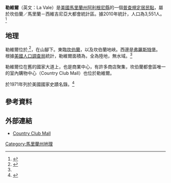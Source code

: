{{Infobox settlement
|official_name            = 勒維爾（La Vale, Maryland）
|settlement_type          = 普查規定居民點
|nickname                 = 
|motto                    =

<!-- Images -->
|image_skyline            = 
|imagesize                = 
|image_caption            = 
|image_flag               = 
|image_seal               =

<!-- Maps -->
|image_map                = Allegany_County_Maryland_Incorporated_and_Unincorporated_areas_La_Vale_Highlighted.svg
|mapsize                  = 250x200px
|map_caption              = Location of LaVale, Maryland
|image_map1               = 
|mapsize1                 = 
|map_caption1             =

<!-- Location -->
|coordinates_region       = US-MD
|subdivision_type         = [[國|國]]
|subdivision_name         = [[美國|美國]]
|subdivision_type1        = [[州|州]]
|subdivision_name1        = [[馬里蘭州|馬里蘭州]]
|subdivision_type2        = 郡／縣
|subdivision_name2        = [[阿利根尼縣|阿利根尼縣]]
|government_footnotes     = 
|government_type          = 
|leader_title             = 
|leader_name              = 
|leader_title1            = 
|leader_name1             = 
|established_title        = 
|established_date         =

<!-- Area -->
|unit_pref                =  Imperial
|area_footnotes           = 
|area_magnitude           = 
|area_total_km2           = 6.9
|area_land_km2            = 6.9
|area_water_km2           = 0.0
|area_total_sq_mi         = 
|area_land_sq_mi          = 
|area_water_sq_mi         =

<!-- Population -->
|population_as_of         = [[2010_United_States_Census|2010]]
|population_footnotes     = 
|population_total         = 3551
|population_density_km2   = 514.3
|population_density_sq_mi =

<!-- General information -->
|timezone                 = 東部標準時間
|utc_offset               = -5
|timezone_DST             = EDT
|utc_offset_DST           = -4
|elevation_footnotes      = 
|elevation_m              = 239
|elevation_ft             = 784
|coordinates_display = display=inline,title
|latd = 39 |latm = 39 |lats = 17 |latNS = N
|longd = 78 |longm = 48 |longs = 46 |longEW = W

<!-- Area/postal codes & others -->
|postal_code_type         = 郵遞區號
|postal_code              = 21502, 21504
|area_code                = 301
|blank_name               = [[Federal_Information_Processing_Standard|FIPS code]]
|blank_info               = 24-46075
|blank1_name              = [[Geographic_Names_Information_System|GNIS]] feature ID
|blank1_info              = 0590618
|website                  = 
|footnotes                = 
}}
'''勒維爾'''（英文：La Vale）是[[美國|美國]][[馬里蘭州|馬里蘭州]][[阿利根尼縣|阿利根尼縣]]的一個[[普查規定居民點|普查規定居民點]]，屬於坎伯蘭／馬里蘭－西維吉尼亞大都會統計區。據2010年統計，人口為3,551人。<ref name="Census 2010">{{cite web| url=http://factfinder2.census.gov/bkmk/table/1.0/en/DEC/10_DP/G001/1600000US2446075| title=Geographic Identifiers: 2010 Demographic Profile Data (G001): La Vale CDP, Maryland| publisher=U.S. Census Bureau, American Factfinder| accessdate=May 28, 2013}}</ref>

==地理==
勒維爾位於{{coord|39.654737|-78.812691|type:city_region:US|format=dms|display=inline}},<ref name="GR1">{{cite web|url=http://www.census.gov/geo/www/gazetteer/gazette.html|publisher=[[United_States_Census_Bureau|United States Census Bureau]]|accessdate=2011-04-23|date=2011-02-12|title=US Gazetteer files: 2010, 2000, and 1990|archive-url=https://web.archive.org/web/20060720110047/http://www.census.gov/geo/www/gazetteer/gazette.html|archive-date=2006-07-20|dead-url=yes}}</ref>，在{{tsl|en|Haystack Mountain (Maryland)|黑斯特克山}}山腳下。東臨[[坎伯蘭_(馬里蘭州)|坎伯蘭]]，以及坎伯蘭地峽。西邊是[[弗羅斯特堡_(馬里蘭州)|弗羅斯特堡]]。
根據[[美國人口調查局|美國人口調查局]]統計，勒維爾面積為{{convert|6.9|km2|disp=flip}}，全為陸地，無水域。<ref name="Census 2010"/>

勒維爾位在舊的國家大道上，也是商業中心，有許多商店聚集，坎伯蘭都會區唯一的室內購物中心（Country Club Mall）也位於勒維爾。

{{tsl|en|La Vale Tollgate House|勒維爾收費站}}於1971年列於美國國家史蹟名錄。<ref name="nris">{{NRISref|2008a}}</ref>

<!--

==Demographics==
As of the [[census|census]]<ref name="GR2">{{cite web|url=http://factfinder2.census.gov|publisher=[[United_States_Census_Bureau|United States Census Bureau]]|accessdate=2008-01-31|title=American FactFinder}}</ref> of 2000, there were 4,613 people, 1,924 households, and 1,377 families residing in the CDP. The [[population_density|population density]] was 567.9 people per square mile (219.3/km²). There were 2,045 housing units at an average density of 251.8/sq mi (97.2/km²). The racial makeup of the CDP was 97.59% [[White_(U.S._Census)|White]], 0.65% [[African_American_(U.S._Census)|African American]], 0.04% [[Native_American_(U.S._Census)|Native American]], 1.02% [[Asian_(U.S._Census)|Asian]], 0.02% [[Pacific_Islander_(U.S._Census)|Pacific Islander]], 0.13% from [[Race_(United_States_Census)|other races]], and 0.54% from two or more races. [[Hispanic_(U.S._Census)|Hispanic]] or [[Latino_(U.S._Census)|Latino]] of any race were 0.48% of the population.

There were 1,924 households out of which 26.7% had children under the age of 18 living with them, 61.7% were [[Marriage|married couples]] living together, 7.6% had a female householder with no husband present, and 28.4% were non-families. 25.1% of all households were made up of individuals and 14.2% had someone living alone who was 65 years of age or older. The average household size was 2.38 and the average family size was 2.82.

In the CDP the population was spread out with 20.6% under the age of 18, 7.0% from 18 to 24, 24.3% from 25 to 44, 27.6% from 45 to 64, and 20.6% who were 65 years of age or older. The median age was 44 years. For every 100 females there were 94.6 males. For every 100 females age 18 and over, there were 89.0 males.

The median income for a household in the CDP was $42,911, and the median income for a family was $48,494. Males had a median income of $33,125 versus $23,179 for females. The [[per_capita_income|per capita income]] for the CDP was $20,989. About 4.8% of families and 7.3% of the population were below the [[poverty_line|poverty line]], including 4.9% of those under age 18 and 5.1% of those age 65 or over.

==Library==
The LaVale Public Library is part of the [[Allegany_Country_Library_System|Allegany Country Library System]] and is the headquarters for the Allegany County Bookmobile. The first public library in LaVale opened on April 18, 1953. The current building opened on September 28, 1975.<ref>{{cite web|url=http://home.alleganycountylibrary.info/locations/lavale.htm|title=LaVale Public Library|publisher=Allegany County Library System |accessdate=February 13, 2010}}</ref>

==Major roads==
* [[Interstate_68|Interstate 68]]
* [[U.S._Route_40_Alternate_(Keyser's_Ridge–Cumberland,_Maryland)|US Alternate Route 40]]
* [[Maryland_Route_53|Maryland Route 53]]
* [[Maryland_Route_49|Maryland Route 49]]

==Schools==
LaVale is served by the [[Allegany_County_Public_Schools|Allegany County Public Schools]] school district.
* Parkside Elementary School
* Cash Valley Elementary School
* [[Braddock_Middle_School|Braddock Middle School]] (in Cumberland)
* [[Allegany_High_School|Allegany High School]] (in Cumberland)

==Nearby cities and towns==
* [[Frostburg,_Maryland|Frostburg]]
* [[Cumberland,_Maryland|Cumberland]]
* [[Bowling_Green,_Maryland|Bowling Green]]
* [[Cresaptown,_Maryland|Cresaptown]]
* [[Barton,_Maryland|Barton]]
* [[Westernport,_Maryland|Westernport]]
* [[Luke,_Maryland|Luke]]
* [[Midland,_Maryland|Midland]]
* [[Keyser,_West_Virginia|Keyser, West Virginia]]
* [[Wiley_Ford,_West_Virginia|Wiley Ford, West Virginia]]
* [[Ridgeley,_West_Virginia|Ridgeley, West Virginia]]
* [[Piedmont,_West_Virginia|Piedmont, West Virginia]]
-->

==參考資料==
{{Reflist}}

==外部連結==
* [http://www.shopcountryclubmall.com Country Club Mall]

[[Category:馬里蘭州地理|Category:馬里蘭州地理]]